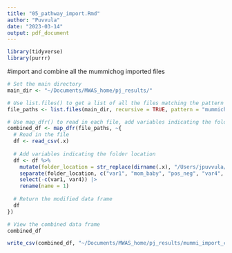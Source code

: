 ```yaml
---
title: "05_pathway_import.Rmd"
author: "Puvvula"
date: "2023-03-14"
output: pdf_document
---
```


```r
library(tidyverse)
library(purrr)
```

#import and combine all the mummichog imported files
```r
# Set the main directory
main_dir <- "~/Documents/MWAS_home/pj_results/"

# Use list.files() to get a list of all the files matching the pattern
file_paths <- list.files(main_dir, recursive = TRUE, pattern = "mummichog_pathway_enrichment.csv", full.names = TRUE)

# Use map_dfr() to read in each file, add variables indicating the folder location, and bind the resulting data frames
combined_df <- map_dfr(file_paths, ~{
  # Read in the file
  df <- read_csv(.x)
  
  # Add variables indicating the folder location
  df <- df %>% 
    mutate(folder_location = str_replace(dirname(.x), "/Users/jpuvvula/Documents/MWAS_home/pj_results/", "")) %>% 
    separate(folder_location, c("var1", "mom_baby", "pos_neg", "var4", "chemical"), sep = "/") |>
    select(-c(var1, var4)) |>
    rename(name = 1)
  
  # Return the modified data frame
  df
})

# View the combined data frame
combined_df

write_csv(combined_df, "~/Documents/MWAS_home/pj_results/mummi_import_combined.csv")
```


